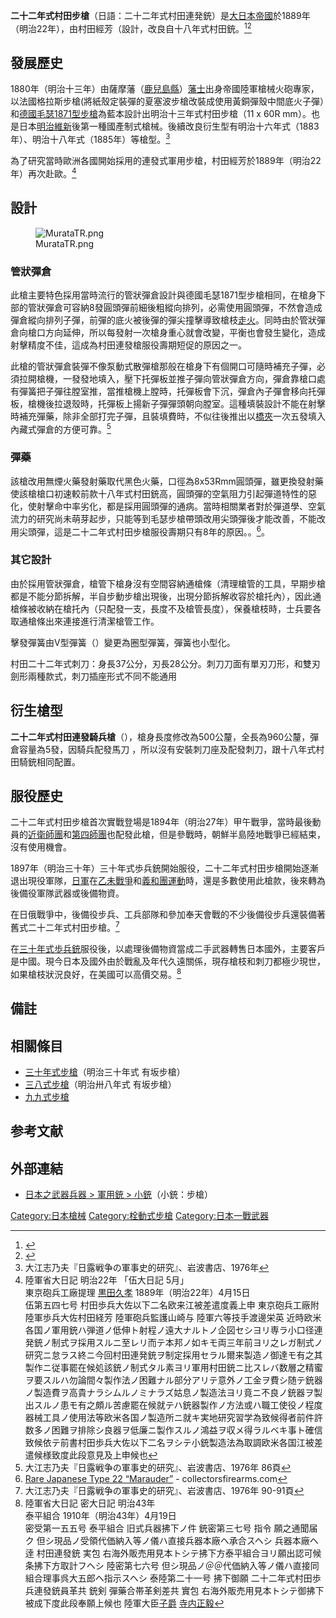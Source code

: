 {{模板:Rough translation}}
{{NoteTA
|G1=Military
|G2=Unit
|G3=Firearms
}}
{{Infobox Weapon
|image=File:Murata_gun.jpg
|image_size= 300px
|name=二十二年式村田步枪
|caption= 二十二年式村田步枪
|type= 栓動式[[步枪|步枪]]／[[骑枪|骑枪]]
<!-- Type selection -->
|is_ranged=yes
|is_UK=
<!-- Service history -->
<!-- 生產歷史 -->
|design_date=[[1889年|1889年]]（[[明治|明治]]22年）
|origin= {{flag|Empire of Japan}}
|manufacturer= [[東京砲兵工場|東京砲兵工場]]<br />[[小倉陸軍兵器工場|小倉陸軍兵器工場]]<br />[[名古屋陸軍兵器工場|名古屋陸軍兵器工場]]
<!-- 投射武器諸元 --> 
|caliber=8毫米
|cartridge=8毫米村田无烟火药实弹（8x53Rmm）
|feed= 8发管狀[[彈倉|彈倉]]
|action= [[旋轉後拉式槍機|旋轉後拉式槍機]]
|length= 1,210毫米／960毫米
|weight= 4,000克／3,853克
|velocity=612米／590米
|mode= 連發
<!-- 服役記錄 -->
|wars= [[第一次中日戰爭|第一次中日戰爭]]<br/>[[乙未战争|乙未战争]]<br/>[[义和团运动|义和团运动]]<br/>[[日俄战争|日俄战争]]
}}
'''二十二年式村田步槍'''（日語：二十二年式村田連発銃）是[[大日本帝國|大日本帝國]]於1889年（明治22年），由村田經芳（{{lang-ja|（むらた つねよし、旧字体表記では「村田經芳」}}設計，改良自十八年式村田銃。<ref>{{cite web |title=村田銃 |url=https://dic.pixiv.net/a/%E6%9D%91%E7%94%B0%E9%8A%83 |website=ピクシブ百科事典 |accessdate=2021-09-27 |language=ja |archive-date=2021-10-08 |archive-url=https://web.archive.org/web/20211008114705/https://dic.pixiv.net/a/%E6%9D%91%E7%94%B0%E9%8A%83 |dead-url=no }}</ref><ref>{{cite web |title=村田銃発明物語 - 国立国会図書館デジタルコレクション |url=https://dl.ndl.go.jp/info:ndljp/pid/1720266/97?tocOpened=1 |website=dl.ndl.go.jp |accessdate=2021-09-27 |language=ja |archive-date=2021-10-08 |archive-url=https://web.archive.org/web/20211008114703/https://dl.ndl.go.jp/info:ndljp/pid/1720266/97?tocOpened=1 |dead-url=no }}</ref>

==發展歷史==
1880年（明治十三年）由薩摩藩（[[鹿兒島縣|鹿兒島縣]]）[[藩士|藩士]]出身帝國陸軍槍械火砲專家{{link-ja|村田經芳|村田経芳}}，以法國格拉斯步槍(將紙殼定裝彈的夏塞波步槍改裝成使用黃銅彈殼中間底火子彈）和[[德國|德國]][[毛瑟1871型步槍|毛瑟1871型步槍]]為藍本設計出明治十三年式村田步槍（11 x 60R mm）。也是日本[[明治維新|明治維新]]後第一種國產制式槍械。後續改良衍生型有明治十六年式（1883年）、明治十八年式（1885年）等槍型。<ref name="大江">大江志乃夫『日露戦争の軍事史的研究』、岩波書店、1976年</ref>

為了研究當時歐洲各國開始採用的連發式軍用步槍，村田經芳於1889年（明治22年）再次赴歐。<ref>陸軍省大日記 明治22年 「伍大日記 5月」
<br />東京砲兵工廠提理 [[黒田久孝|黒田久孝]] 1889年（明治22年）4月15日 
<br />伍第五四七号 村田歩兵大佐以下二名欧来江被差遣度義上申 東京砲兵工廠附 陸軍歩兵大佐村田経芳 陸軍砲兵監護山崎与 陸軍六等技手渡邊栄英 近時欧米各国ノ軍用銃ハ弾道ノ低伸ト射程ノ遠大ナルトノ企図セシヨリ専ラ小口径連発銃ノ制式ヲ採用スルニ至レリ而テ本邦ノ如キモ両三年前ヨリ之レガ制式ノ研究ニ怠ラス終ニ今回村田連発銃ヲ制定採用セラル爾来製造ノ御達モ有之其製作ニ従事罷在候処該銃ノ制式タル素ヨリ軍用村田銃ニ比スレバ数層之精蜜ヲ要スルハ勿論間々製作法ノ困難ナル部分アリテ意外ノ工金ヲ費シ随テ銃器ノ製造費ヲ高貴ナラシムルノミナラズ姑息ノ製造法ヨリ竟ニ不良ノ銃器ヲ製出スルノ患モ有之頗ル苦慮罷在候就テハ銃器製作ノ方法或ハ職工使役ノ程度器械工具ノ使用法等欧米各国ノ製造所ニ就キ実地研究習学為致候得者前件許数多ノ困難ヲ排除シ良器ヲ低廉ニ製作スルノ鴻益ヲ収メ得ラルベキ事ト確信致候依テ前書村田歩兵大佐以下二名ヲシテ小銃製造法為取調欧米各国江被差遣候様致度此段意見及上申候也 
</ref>

==設計==
[[File:MurataTR.png|thumb]]
===管狀彈倉===
此槍主要特色採用當時流行的管狀彈倉設計與德國毛瑟1871型步槍相同，在槍身下部的管狀彈倉可容納8發圓頭彈前細後粗縱向排列，必需使用圓頭彈，不然會造成彈倉縱向排列子彈，前彈的底火被後彈的彈尖撞擊導致槍枝[[走火|走火]]。同時由於管狀彈倉向槍口方向延伸，所以每發射一次槍身重心就會改變，平衡也會發生變化，造成射擊精度不佳，這成為村田連發槍服役壽期短促的原因之一。

此槍的管狀彈倉裝彈不像泵動式散彈槍那般在槍身下有個開口可隨時補充子彈，必須拉開槍機，一發發地填入，壓下托彈板並推子彈向管狀彈倉方向，彈倉靠槍口處有彈簧把子彈往膛室推，當推槍機上膛時，托彈板會下沉，彈倉內子彈會移向托彈板，槍機後拉退殼時，托彈板上揚新子彈彈頭朝向膛室。這種填裝設計不能在射擊時補充彈藥，除非全部打完子彈，且裝填費時，不似往後推出以[[彈夾條|橋夾]]一次五發填入內藏式彈倉的方便可靠。<ref>大江志乃夫『日露戦争の軍事史的研究』、岩波書店、1976年  86頁</ref>{{noteTag|youtobe 查詢「 Model 71/84 Rifle: ASP Go」觀看毛瑟71步槍彈倉操作影片}}

===彈藥===
該槍改用無煙火藥發射藥取代黑色火藥，口徑為8x53Rmm圓頭彈，雖更換發射藥使該槍槍口初速較前款十八年式村田銃高，圓頭彈的空氣阻力引起彈道特性的惡化，使射擊命中率劣化，都是採用圓頭彈的通病。當時相關業者對於彈道學、空氣流力的研究尚未萌芽起步，只能等到毛瑟步槍帶頭改用尖頭彈後才能改善，不能改用尖頭彈，這是二十二年式村田步槍服役壽期只有8年的原因。{{noteTag|在1903年4月3日，1888年服役的8公釐 M/88圓頭彈被新型的7.92×57公釐型毛瑟彈（S藥筒）(S Patrone)取代，這是一款尖頭彈}}。<ref>[http://milpas.cc/rifles/ZFiles/Bolt%20Action%20Rifles/Japanese%20Rifles/M1889%20Meiji%2022%20Japanese%20Murata/Japanese%20Type%2022%20Marauder.htm Rare Japanese Type 22 “Marauder”] {{Wayback|url=http://milpas.cc/rifles/ZFiles/Bolt%20Action%20Rifles/Japanese%20Rifles/M1889%20Meiji%2022%20Japanese%20Murata/Japanese%20Type%2022%20Marauder.htm |date=20160305040457 }} - collectorsfirearms.com</ref>。

===其它設計===
由於採用管狀彈倉，槍管下槍身沒有空間容納通槍條（清理槍管的工具，早期步槍都是不能分節拆解，半自步動步槍出現後，出現分節拆解收容於槍托內），因此通槍條被收納在槍托內（只配發一支，長度不及槍管長度），保養槍枝時，士兵要各取通槍條出來連接進行清潔槍管工作。

擊發彈簧由V型彈簧（{{lang-ja|松葉バネ}}）變更為圈型彈簧，彈簧也小型化。

村田二十二年式刺刀：身長37公分，刃長28公分。刺刀刀面有單刃刀形，和雙刃劍形兩種款式，刺刀插座形式不同不能通用

==衍生槍型==
'''二十二年式村田連發騎兵槍'''（{{lang-ja|二十二年式村田連発騎銃}}），槍身長度修改為500公釐，全長為960公釐，彈倉容量為5發，因騎兵配發馬刀 ，所以沒有安裝刺刀座及配發刺刀，跟十八年式村田騎銃相同配置。

==服役歷史==
二十二年式村田步槍首次實戰登場是1894年（明治27年）甲午戰爭，當時最後動員的[[近衛師團|近衛師團]]和[[第四師團|第四師團]]也配發此槍，但是參戰時，朝鮮半島陸地戰爭已經結束，沒有使用機會。

1897年（明治三十年）三十年式歩兵銃開始服役，二十二年式村田步槍開始逐漸退出現役軍隊，[[日軍|日軍]]在[[乙未戰爭|乙未戰爭]]和[[義和團運動|義和團運動]]時，還是多數使用此槍款，後來轉為後備役軍隊武器或後備物資。

在日俄戰爭中，後備役步兵、工兵部隊和參加奉天會戰的不少後備役步兵還裝備著舊式二十二年式村田步槍。<ref>大江志乃夫『日露戦争の軍事史的研究』、岩波書店、1976年 90-91頁</ref>

在[[三十年式步槍|三十年式歩兵銃]]服役後，以處理後備物資當成二手武器轉售日本國外，主要客戶是中國。現今日本及國外由於戰亂及年代久遠關係，現存槍枝和刺刀都極少現世，如果槍枝狀況良好，在美國可以高價交易。<ref>陸軍省大日記 密大日記 明治43年
<br />泰平組合 1910年（明治43年）4月19日 
<br />密受第一五五号 泰平組合 旧式兵器拂下ノ件 銃密第三七号 指令 願之通聞届ク 但シ現品ノ受領代価納入等ノ儀ハ直接兵器本廠ヘ承合スヘシ 兵器本廠ヘ逹 村田連發銃 実包 右海外販売用見本トシテ拂下方泰平組合ヨリ願出認可候条拂下方取計フヘシ 陸密第七六号 但シ現品ノ＠＠代価納入等ノ儀ハ直接同組合理事呉大五郎ヘ指示スヘシ 泰陸第二十一号 拂下御願 二十二年式村田歩兵連發銃員革共 銃剣 彈藥合帯革剣差共 實包 右海外販売用見本トシテ御拂下被成下度此段奉願上候也 陸軍大臣[[子爵|子爵]] [[寺内正毅|寺内正毅]] 
</ref>

==備註==
{{notefoot}}

== 相關條目 ==
*[[三十年式步槍|三十年式步槍]]（明治三十年式 有坂步槍）
*[[三八式步槍|三八式步槍]]（明治卅八年式 有坂步槍）
*[[九九式步槍|九九式步槍]]

== 参考文献 ==
<references />

== 外部連結 ==
*[http://www.xn--u9j370humdba539qcybpym.jp/archives/34 日本之武器兵器 > 軍用銃 > 小銃]{{Wayback|url=http://www.xn--u9j370humdba539qcybpym.jp/archives/34 |date=20140320223246 }}（小銃：步槍）

{{一戰日本步兵槍械}}
{{第二次世界大戰日本步兵火器}}
[[Category:日本槍械|Category:日本槍械]]
[[Category:栓動式步槍|Category:栓動式步槍]]
[[Category:日本一戰武器|Category:日本一戰武器]]